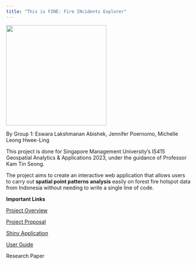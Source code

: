 ---
title: "This is FINE: Fire INcidents Explorer"
---

![](images/This%20is%20fine.gif){fig-align="center" width="274"}

By Group 1: Eswara Lakshmanan Abishek, Jennifer Poernomo, Michelle Leong Hwee-Ling

This project is done for Singapore Management University's IS415 Geospatial Analytics & Applications 2023, under the guidance of Professor Kam Tin Seong.

The project aims to create an interactive web application that allows users to carry out **spatial point patterns analysis** easily on forest fire hotspot data from Indonesia without needing to write a single line of code.

**Important Links**

[Project Overview](https://is415-fire-incidents-explorer.netlify.app/overview.html)

[Project Proposal](https://is415-fire-incidents-explorer.netlify.app/proposal.html)

[Shiny Application](https://jenpoer.shinyapps.io/is415-fire-incidents-explorer/)

[User Guide](https://is415-fire-incidents-explorer.netlify.app/user-guide.html)

Research Paper
